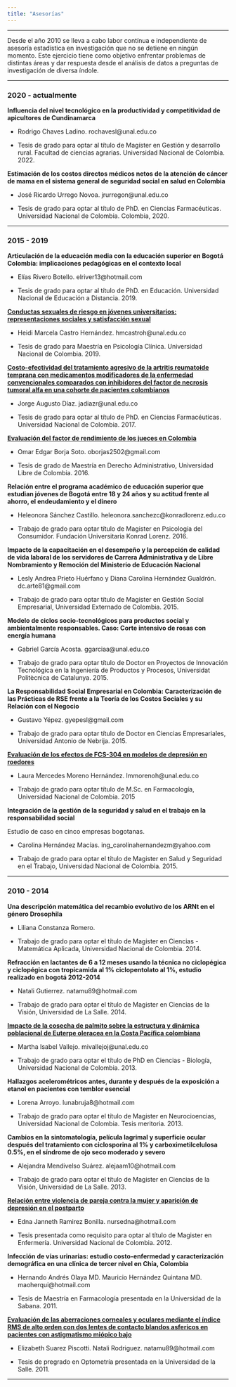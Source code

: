 ```yaml
---
title: "Asesorías"
---
```


***

Desde el año 2010 se lleva a cabo labor contínua e independiente de asesoría estadística en investigación que no se detiene en ningún momento. Este ejercicio tiene como objetivo enfrentar problemas de distintas áreas y dar respuesta desde el análisis de datos a preguntas de investigación de diversa índole.

***

### 2020 - actualmente

**Influencia del nivel tecnológico en la productividad y competitividad de apicultores de Cundinamarca**

  - Rodrigo Chaves Ladino. \Letter rochavesl@unal.edu.co

  - Tesis de grado para optar al título de Magíster en Gestión y desarrollo rural. Facultad de ciencias agrarias. Universidad Nacional de Colombia. 2022.


**Estimación de los costos directos médicos netos de la atención de cáncer de mama en el sistema general de seguridad social en salud en Colombia**

  - José Ricardo Urrego Novoa. \Letter jrurregon@unal.edu.co

  - Tesis de grado para optar al título de PhD. en Ciencias Farmacéuticas. Universidad Nacional de Colombia. Colombia, 2020.

***

### 2015 - 2019

**Articulación de la educación media con la educación superior en Bogotá Colombia: implicaciones pedagógicas en el contexto local**

  - Elías Rivero Botello. \Letter elriver13@hotmail.com 

  - Tesis de grado para optar al título de PhD. en Educación. Universidad Nacional de Educación a Distancia. 2019.

**[Conductas sexuales de riesgo en jóvenes universitarios: representaciones sociales y satisfacción sexual](https://repositorio.unal.edu.co/handle/unal/76716){target="_blank"}**

  - Heidi Marcela Castro Hernández. \Letter hmcastroh@unal.edu.co

  - Tesis de grado para Maestría en Psicología Clínica. Universidad Nacional de Colombia. 2019.

**[Costo-efectividad del tratamiento agresivo de la artritis reumatoide temprana con medicamentos modificadores de la enfermedad convencionales comparados con inhibidores del factor de necrosis tumoral alfa en una cohorte de pacientes colombianos](https://repositorio.unal.edu.co/handle/unal/63676){target="_blank"}**

  - Jorge Augusto Díaz. \Letter jadiazr@unal.edu.co 

  - Tesis de grado para optar al título de PhD. en Ciencias Farmacéuticas. Universidad Nacional de Colombia. 2017.

**[Evaluación del factor de rendimiento de los jueces en Colombia](https://repository.unilibre.edu.co/handle/10901/11431){target="_blank"}**

  - Omar Edgar Borja Soto. \Letter oborjas2502@gmail.com

  - Tesis de grado de Maestría en Derecho Administrativo, Universidad Libre de Colombia. 2016.

**Relación entre el programa académico de educación superior que estudian jóvenes de Bogotá entre 18 y 24 años y su actitud frente al ahorro, el endeudamiento y el dinero**
   
  - Heleonora Sánchez Castillo. \Letter heleonora.sanchezc@konradlorenz.edu.co
  
  - Trabajo de grado para optar título de Magister en Psicología del Consumidor. Fundación Universitaria Konrad Lorenz. 2016.

**Impacto de la capacitación en el desempeño y la percepción de calidad de vida laboral de los servidores de Carrera Administrativa y de Libre Nombramiento y Remoción del Ministerio de Educación Nacional**

  - Lesly Andrea Prieto Huérfano y Diana Carolina Hernández Gualdrón. \Letter dc.arte81@gmail.com 

  - Trabajo de grado para optar título de Magister en Gestión Social Empresarial, Universidad Externado de Colombia. 2015.

**Modelo de ciclos socio-tecnológicos para productos social y ambientalmente responsables. Caso: Corte intensivo de rosas con energía humana**

  - Gabriel García Acosta. \Letter ggarciaa@unal.edu.co

  - Trabajo de grado para optar título de Doctor en Proyectos de Innovación Tecnológica en la Ingeniería de Productos y Procesos, Universidat Politècnica de Catalunya. 2015.

**La Responsabilidad Social Empresarial en Colombia: Caracterización de las Prácticas de RSE frente a la Teoría de los Costos Sociales y su Relación con el Negocio**

  - Gustavo Yépez. \Letter gyepesl@gmail.com 

  - Trabajo de grado para optar título de Doctor en Ciencias Empresariales, Universidad Antonio de Nebrija. 2015.

**[Evaluación de los efectos de FCS-304 en modelos de depresión en roedores](https://repositorio.unal.edu.co/handle/unal/54369){target="_blank"}**

  - Laura Mercedes Moreno Hernández. \Letter lmmorenoh@unal.edu.co 

  - Trabajo de grado para optar título de M.Sc. en Farmacología, Universidad Nacional de Colombia. 2015

**Integración de la gestión de la seguridad y salud en el trabajo en la responsabilidad social**

Estudio de caso en cinco empresas bogotanas.

  - Carolina Hernández Macías. \Letter ing_carolinahernandezm@yahoo.com 

  - Trabajo de grado para optar el título de Magister en Salud y Seguridad en el Trabajo, Universidad Nacional de Colombia. 2015.

***

### 2010 - 2014

**Una descripción matemática del recambio evolutivo de los ARNt en el género Drosophila**

  - Liliana Constanza Romero. 

  - Trabajo de grado para optar el título de Magister en Ciencias - Matemática Aplicada, Universidad Nacional de Colombia. 2014.

**Refracción en lactantes de 6 a 12 meses  usando la técnica no ciclopégica y ciclopégica con  tropicamida al 1% ciclopentolato al 1%, estudio realizado en bogotá 2012-2014**

  - Natali Gutierrez. \Letter natamu89@hotmail.com

  - Trabajo de grado para optar el título de Magister en Ciencias de la Visión, Universidad de La Salle. 2014.

**[Impacto de la cosecha de palmito sobre la estructura y dinámica poblacional de Euterpe oleracea en la Costa Pacífica colombiana](http://library.wur.nl/WebQuery/wurpubs/490413){target="_blank"}**

  - Martha Isabel Vallejo. \Letter mivallejoj@unal.edu.co

  - Trabajo de grado para optar el título de PhD en Ciencias - Biología, Universidad Nacional de Colombia. 2013.

**Hallazgos acelerométricos  antes, durante y después de la exposición a etanol en pacientes con temblor esencial**

  - Lorena Arroyo. \Letter lunabruja8@hotmail.com 

  - Trabajo de grado para optar el título de Magister en Neurocioencias, Universidad Nacional de Colombia. Tesis meritoria. 2013.

**Cambios en la sintomatología, película lagrimal y superficie ocular  después del tratamiento con ciclosporina al 1% y carboximetilcelulosa 0.5%, en el síndrome de ojo seco  moderado y severo**

  - Alejandra Mendivelso Suárez. \Letter alejaam10@hotmail.com 

  - Trabajo de grado para optar el título de Magister en Ciencias de la Visión, Universidad de La Salle. 2013.

**[Relación entre violencia de pareja contra la mujer y aparición de depresión en el postparto](https://repositorio.unal.edu.co/handle/unal/11473){target="_blank"}**

  - Edna Janneth Ramirez Bonilla. \Letter nursedna@hotmail.com

  - Tesis presentada como requisito para optar al título de Magister en Enfermería. Universidad Nacional de Colombia. 2012.

**Infección de vías urinarias: estudio costo-enfermedad y caracterización demográfica en una clínica de tercer nivel en Chía, Colombia**

  - Hernando Andrés Olaya MD. Mauricio Hernández Quintana MD. \Letter maoherqui@hotmail.com

  - Tesis de Maestría en Farmacología presentada en la Universidad de la Sabana. 2011.

**[Evaluación de las aberraciones corneales y oculares mediante el índice RMS de alto orden con dos lentes de contacto blandos asfericos en pacientes con astigmatismo miópico bajo](https://docplayer.es/docview/70/63889504/#file=/storage/70/63889504/63889504.pdf){target="_blank"}**

  - Elizabeth Suarez Piscotti. Natali Rodriguez. \Letter natamu89@hotmail.com

  - Tesis de pregrado en Optometría presentada en la Universidad de la Salle. 2011.

***


